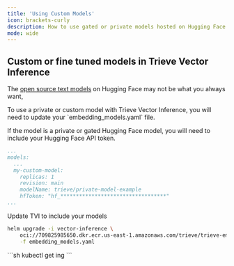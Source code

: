 ```yaml
---
title: 'Using Custom Models'
icon: brackets-curly
description: How to use gated or private models hosted on Hugging Face
mode: wide
---
```


## Custom or fine tuned models in Trieve Vector Inference

The [open source text models](https://huggingface.co/spaces/mteb/leaderboard) on Hugging Face may not be what you always want, 


<Steps>
<Step title="Update embedding_models.yaml">
To use a private or custom model with Trieve Vector Inference, you will need to update your `embedding_models.yaml` file.

If the model is a private or gated Hugging Face model, you will need to include your Hugging Face API token.

```yaml embedding_models.yaml
...
models:
  ...
  my-custom-model:
    replicas: 1
    revision: main
    modelName: trieve/private-model-example
	hfToken: "hf_**********************************"
...
```
</Step>

<Step title="Update your TVI cluster">
Update TVI to include your models

```bash
helm upgrade -i vector-inference \
    oci://709825985650.dkr.ecr.us-east-1.amazonaws.com/trieve/trieve-embeddings  \
    -f embedding_models.yaml
```
</Step>

<Step title="Get embeddings endpoint">
```sh
kubectl get ing
```
</Step>
</Steps>

